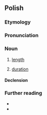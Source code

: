 ==Polish==
{{wp|lang=pl}}

===Etymology===
{{suffix|pl|długi|ość}}

===Pronunciation===
{{pl-p|a=Pl-długość.ogg}}

===Noun===
{{pl-noun|f}}

# [[length]]
#: {{uxi|pl|'''Długość''' stołu wynosi 150 cm.|The '''length''' of the table is 150 cm.}}
# [[duration]]

====Declension====
{{pl-decl-noun-f}}

===Further reading===
* {{R:pl:WSJP}}
* {{R:PWN}}

{{C|pl|Size|Time}}